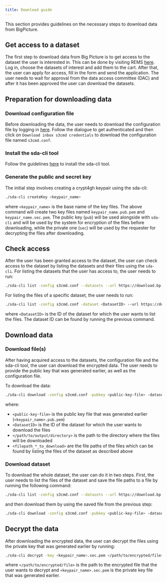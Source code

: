```yaml
---
title: Download guide
---
```


This section provides guidelines on the necessary steps to download data from BigPicture.

## Get access to a dataset
The first step to download data from Big Picture is to get access to the dataset the user is interested in. This can be done by visiting REMS [here](https://bp-rems.sd.csc.fi/).
Log in, choose the datasets of interest and add them to the cart. After that, the user can apply for access, fill in the form and send the application.
The user needs to wait for approval from the data access committee (DAC) and after it has been approved the user can download the datasets.

## Preparation for downloading data

### Download configuration file
Before downloading the data, the user needs to download the configuration file by logging in [here](https://login.bp.nbis.se/).
Follow the dialogue to get authenticated and then click on `Download inbox s3cmd credentials` to download the configuration file named `s3cmd.conf`.

### Install the sda-cli tool
Follow the guidelines [here](../submission/submission-guide.qmd#install-the-sda-cli-tool) to install the sda-cli tool.

### Generate the public and secret key 
The initial step involves creating a crypt4gh keypair using the sda-cli:

```bash
./sda-cli createKey <keypair_name>
```

where `<keypair_name>` is the base name of the key files. The above command will create two key files named
`keypair_name.pub.pem` and `keypair_name.sec.pem`. The public key (`pub`) will be used alongside with `sda-cli`
and will be used by the system for encryption of the files before downloading, while the private one
(`sec`) will be used by the requester for decrypting the files after downloading.

## Check access

After the user has been granted access to the dataset, the user can check access to the dataset by listing the datasets and their files using the `sda-cli`.
For listing the datasets that the user has access to, the user needs to run:

```bash
./sda-cli list -config s3cmd.conf --datasets --url https://download.bp.nbis.se (--bytes)
```

For listing the files of a specific dataset, the user needs to run:

```bash
./sda-cli list -config s3cmd.conf -dataset <DatasetID> --url https://download.bp.nbis.se (--bytes)
```

where `<DatasetID>` is the ID of the dataset for which the user wants to list the files. The dataset ID can be found by running the previous command.

## Download data

### Download file(s)

After having acquired access to the datasets, the configuration file and the sda-cli tool, the user can download the encrypted data.
The user needs to provide the public key that was generated earlier, as well as the configuration file. 

To download the data:

```bash
./sda-cli download -config s3cmd.conf -pubkey <public-key-file> -dataset-id <DatasetID> --url https://download.bp.nbis.se -outdir </path/to/output/directory> <filepath_1_to_download> <filepath_2_to_download> ...
```

where:

- `<public-key-file>` is the public key file that was generated earlier (`<keypair_name>.pub.pem`)
- `<DatasetID>` is the ID of the dataset for which the user wants to download the files
- `</path/to/output/directory>` is the path to the directory where the files will be downloaded
- `<filepath_*_to_download>` are the file paths of the files which can be found by listing the files of the dataset as described above

### Download dataset

To download the whole dataset, the user can do it in two steps. First, the user needs to list the files of the dataset and save the file paths to a file
by running the following command:

```bash
./sda-cli list -config s3cmd.conf --datasets --url https://download.bp.nbis.se | awk '{hold=$4} NR>1{print prev} {prev=hold}' > filepaths.txt
```

and then download them by using the saved file from the previous step:

```bash
./sda-cli download -config s3cmd.conf -pubkey <public-key-file> -dataset-id <DatasetID> --url https://download.bp.nbis.se -outdir </path/to/output/directory>  --from-file filepaths.txt
```

## Decrypt the data

After downloading the encrypted data, the user can decrypt the files using the private key that was generated earlier by running:

```bash
./sda-cli decrypt -key <keypair_name>.sec.pem </path/to/encrypted/file>
```

where `</path/to/encrypted/file>` is the path to the encrypted file that the user wants to decrypt and `<keypair_name>.sec.pem` is the private key file that was generated earlier.


